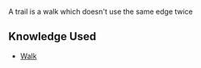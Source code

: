 A trail is a walk which doesn't use the same edge twice

== Knowledge Used ==

* [[Walk]]
{{Knowledge Metadata|Graph Theory|Definition}}